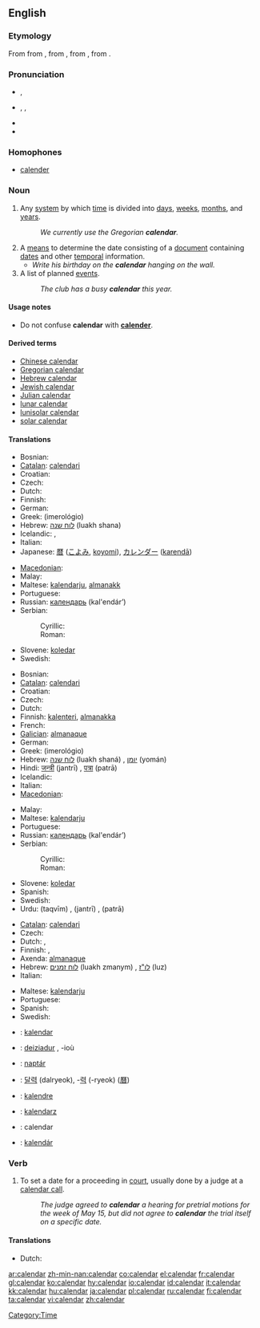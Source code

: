 {{wikipedia}}
{{Wikisource1911Enc|Calendar}}
==English==

===Etymology===
From {{OF.}} {{term|calendier}} from {{L.}} {{term|calendarium||account book}}, from {{term|calendae||the first day of the month}}, from {{term|calare||to announce solemnly, to call out (the sighting of the new moon)}}, from {{proto|Indo-European|kel-}}.

===Pronunciation===
* {{a|RP}} {{IPA|/ˈkæləndə/}}, {{SAMPA|/"k{l@nd@/}}
* {{a|US}} {{AHD|kălʹəndər}}, {{IPA|/ˈkæləndɚ/}}, {{SAMPA|/"k{l@nd@`/}}
* {{Audio|en-us-calendar.ogg|Audio (US)}}
* {{rhymes|əndə(r)}}

===Homophones===
*[[calender]]

===Noun===
{{en-noun}}

# Any [[system]] by which [[time]] is divided into [[day]]s, [[week]]s, [[month]]s, and [[year]]s.
#: ''We currently use the Gregorian '''calendar'''.''
# A [[means]] to determine the date consisting of a [[document]] containing [[date]]s and other [[temporal]] information.
#* ''Write his birthday on the '''calendar''' hanging on the wall.''
# A list of planned [[event]]s.
#: ''The club has a busy '''calendar''' this year.''

====Usage notes====
*Do not confuse '''calendar''' with '''[[calender]]'''.

====Derived terms====
*[[Chinese calendar]]
*[[Gregorian calendar]]
*[[Hebrew calendar]]
*[[Jewish calendar]]
*[[Julian calendar]]
*[[lunar calendar]]
*[[lunisolar calendar]]
*[[solar calendar]]

====Translations====
{{trans-top|system by which time is divided}}
*Bosnian: {{t-|bs|kalendar|m}}
*[[Catalan]]: [[calendari]] {{m}}
*Croatian: {{t+|hr|kalendar|m}}
* Czech: {{t|cs|kalendář|m}}
*Dutch: {{t+|nl|kalender|m}}
* Finnish: {{t+|fi|kalenteri}}
* German: {{t+|de|Kalender|m}}
*Greek: {{t|el|ημερολόγιο|n|}} (imerológio)
*Hebrew: [[לוח שנה]] (luakh shana) {{m}}
* Icelandic: {{t-|is|tímatal|n}}, {{t-|is|dagatal|n}}
* Italian: {{t+|it|calendario|m}}
*Japanese: [[暦]] ([[こよみ]], [[koyomi]]), [[カレンダー]] ([[karendā]])
{{trans-mid}}
*[[Macedonian]]: {{tø|ma|календар|m|xs=Macedonian}}
*Malay: {{t+|ms|kalendar|xs=Malay}}
*Maltese: [[kalendarju]], [[almanakk]]
* Portuguese: {{t|pt|calendário|m}}
*Russian: [[календарь]] (kal'endár’) {{m}}
*Serbian:
*:Cyrillic: {{t-|sr|календар|m}}
*:Roman: {{t-|sr|kalendar|m}}
*Slovene: [[koledar]] {{m}}
*Swedish: {{t-|sv|kalender|c}}
{{trans-bottom}}

{{trans-top|means to determine the date}}
*Bosnian: {{t-|bs|kalendar|m}}
*[[Catalan]]: [[calendari]] {{m}}
*Croatian: {{t+|hr|kalendar|m}}
* Czech: {{t|cs|kalendář|m}}
*Dutch: {{t+|nl|kalender|m}}
*Finnish: [[kalenteri]], {{qualifier|archaic}} [[almanakka]]
* French: {{t+|fr|calendrier|m}}
*[[Galician]]: [[almanaque]] {{m}}
* German: {{t+|de|Kalender|m}}
*Greek: {{t|el|ημερολόγιο|n|}} (imerológio)
*Hebrew: [[לוח שנה]] (luakh shaná) {{m}}, [[יומן]] (yomán) {{m}}
*Hindi: [[जन्त्री]] (jantrī) {{f}}, [[पत्रा]] (patrā) {{m}}
* Icelandic: {{t-|is|dagatal|n}}
* Italian: {{t+|it|calendario|m}}
*[[Macedonian]]: {{tø|ma|календар|m|xs=Macedonian}}
{{trans-mid}}
*Malay: {{t+|ms|kalendar|xs=Malay}}
*Maltese: [[kalendarju]]
* Portuguese: {{t|pt|calendário|m}}
*Russian: [[календарь]] (kal'endár’) {{m}}
*Serbian:
*:Cyrillic: {{t-|sr|календар|m}}
*:Roman: {{t-|sr|kalendar|m}}
*Slovene: [[koledar]] {{m}}
* Spanish: {{t+|es|calendario|m}}
*Swedish: {{t-|sv|kalender|c}}
*Urdu: {{URchar|[[تقویم]]}} (taqvīm) {{f}}, {{URchar|[[جنتری]]}} (jantrī) {{f}}, {{URchar|[[پترا]]}} (patrā) {{m}}
{{trans-bottom}}

{{trans-top|a list of planned events}}
*[[Catalan]]: [[calendari]] {{m}}
* Czech: {{t|cs|kalendář|m}}
*Dutch: {{t+|nl|agenda|m}}, {{t-|nl|schema|n}}
* Finnish: {{t|fi|toimintakalenteri}}, {{t-|fi|aikataulu}}
*Axenda: [[almanaque]] {{m}}
*Hebrew: [[לוח זמנים]] (luakh zmanym) {{m}}, [[לו"ז]] (luz) {{m}}
* Italian: {{t+|it|calendario|m}}
{{trans-mid}}
*Maltese: [[kalendarju]]
* Portuguese: {{t|pt|calendário|m}}
*Spanish: {{t-|es|agenda}}
*Swedish: {{t-|sv|agenda|c}}
{{trans-bottom}}

{{checktrans}}
{{trans-top|Translations to be checked}}
*{{ttbc|Albanian}}: [[kalendar]] {{m}}
*{{ttbc|Breton}}: [[deiziadur]] {{m}}, -ioù
*{{ttbc|Hungarian}}: [[naptár]]
*{{ttbc|Korean}}: [[달력]] (dalryeok), -[[력]] (-ryeok) ([[曆]])
*{{ttbc|Novial}}: [[kalendre]]
*{{ttbc|Polish}}: [[kalendarz]] {{m}}
*{{ttbc|Romanian}}: calendar {{n}}
*{{ttbc|Slovak}}: [[kalendár]] {{m}}
{{trans-bottom}}

===Verb===
{{en-verb}}

# {{law}} To set a date for a proceeding in [[court]], usually done by a judge at a [[calendar call]].
#: ''The judge agreed to '''calendar''' a hearing for pretrial motions for the week of May 15, but did not agree to '''calendar''' the trial itself on a specific date.''

====Translations====
{{trans-top|to set a date for a proceeding in court}}
*Dutch: {{t|nl|vastleggen}}
{{trans-mid}}
{{trans-bottom}}

[[Category:Time]]

[[ar:calendar]]
[[zh-min-nan:calendar]]
[[co:calendar]]
[[el:calendar]]
[[fr:calendar]]
[[gl:calendar]]
[[ko:calendar]]
[[hy:calendar]]
[[io:calendar]]
[[id:calendar]]
[[it:calendar]]
[[kk:calendar]]
[[hu:calendar]]
[[ja:calendar]]
[[pl:calendar]]
[[ru:calendar]]
[[fi:calendar]]
[[ta:calendar]]
[[vi:calendar]]
[[zh:calendar]]